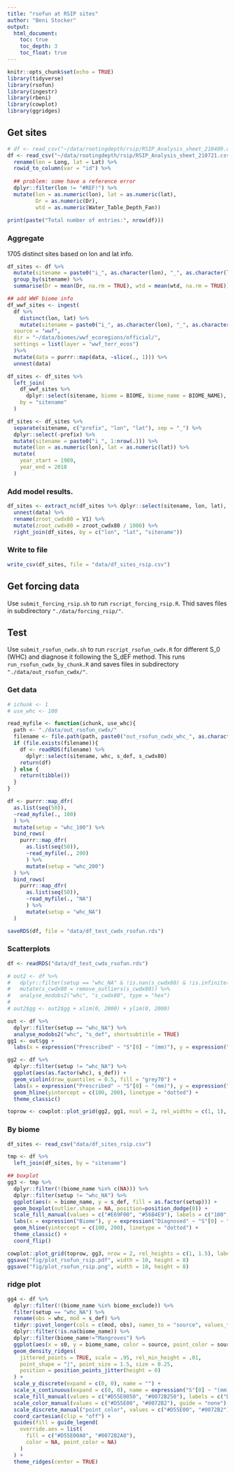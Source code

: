 ```yaml
---
title: "rsofun at RSIP sites"
author: "Beni Stocker"
output:
  html_document:
    toc: true
    toc_depth: 3
    toc_float: true
---
```


```r
knitr::opts_chunk$set(echo = TRUE)
library(tidyverse)
library(rsofun)
library(ingestr)
library(rbeni)
library(cowplot)
library(ggridges)
```

## Get sites

```r
# df <- read_csv("~/data/rootingdepth/rsip/RSIP_Analysis_sheet_210409.csv") %>%      # previously done with "data/RSIP_Analysis_sheet.csv"
df <- read_csv("~/data/rootingdepth/rsip/RSIP_Analysis_sheet_210721.csv") %>%
  rename(lon = Long, lat = Lat) %>% 
  rowid_to_column(var = "id") %>% 
  
  ## problem: some have a reference error
  dplyr::filter(lon != "#REF!") %>% 
  mutate(lon = as.numeric(lon), lat = as.numeric(lat), 
         Dr = as.numeric(Dr),
         wtd = as.numeric(Water_Table_Depth_Fan))
  
print(paste("Total number of entries:", nrow(df)))
```

### Aggregate

1705 distinct sites based on lon and lat info.
```r
df_sites <- df %>% 
  mutate(sitename = paste0("i_", as.character(lon), "_", as.character(lat))) %>% 
  group_by(sitename) %>% 
  summarise(Dr = mean(Dr, na.rm = TRUE), wtd = mean(wtd, na.rm = TRUE))

## add WWF biome info
df_wwf_sites <- ingest(
  df %>% 
    distinct(lon, lat) %>% 
    mutate(sitename = paste0("i_", as.character(lon), "_", as.character(lat))),
  source = "wwf",
  dir = "~/data/biomes/wwf_ecoregions/official/",
  settings = list(layer = "wwf_terr_ecos")
  )%>% 
  mutate(data = purrr::map(data, ~slice(., 1))) %>% 
  unnest(data)

df_sites <- df_sites %>% 
  left_join(
    df_wwf_sites %>% 
      dplyr::select(sitename, biome = BIOME, biome_name = BIOME_NAME),
    by = "sitename"
  )

df_sites <- df_sites %>% 
  separate(sitename, c("prefix", "lon", "lat"), sep = "_") %>% 
  dplyr::select(-prefix) %>% 
  mutate(sitename = paste0("i_", 1:nrow(.))) %>% 
  mutate(lon = as.numeric(lon), lat = as.numeric(lat)) %>%
  mutate(
    year_start = 1989,
    year_end = 2018
  )
```

### Add model results.
```r
df_sites <- extract_nc(df_sites %>% dplyr::select(sitename, lon, lat), "data/zroot_cwd80.nc") %>% 
  unnest(data) %>% 
  rename(zroot_cwdx80 = V1) %>% 
  mutate(zroot_cwdx80 = zroot_cwdx80 / 1000) %>% 
  right_join(df_sites, by = c("lon", "lat", "sitename"))
```

<!-- ### Add elevation data -->

<!-- ```{r} -->
<!-- if(grepl('eu-', Sys.info()['nodename'])){ -->
<!--   r <- raster::raster("~/data/etopo/ETOPO1_Bed_g_geotiff.tif") -->
<!-- } -->

<!-- # grab elev data -->
<!-- s <- st_as_sf( -->
<!--   df, -->
<!--   coords = c("lon","lat"), -->
<!--   crs = 4326) -->
<!-- df$elv <- raster::extract(r, s) -->
<!-- df <- df %>% -->
<!--   mutate( -->
<!--     elv = ifelse(elv < 0, 0, elv) -->
<!--   ) -->

### Write to file

```r
write_csv(df_sites, file = "data/df_sites_rsip.csv")
```


## Get forcing data

Use `submit_forcing_rsip.sh` to run `rscript_forcing_rsip.R`. Thid saves files in subdirectory `"./data/forcing_rsip/"`.

## Test

Use `submit_rsofun_cwdx.sh` to run `rscript_rsofun_cwdx.R` for different S_0 (WHC) and diagnose it following the S_dEF method. This runs `run_rsofun_cwdx_by_chunk.R` and saves files in subdirectory `"./data/out_rsofun_cwdx/"`. 

### Get data

```r
# ichunk <- 1
# use_whc <- 100

read_myfile <- function(ichunk, use_whc){
  path <- "./data/out_rsofun_cwdx/"
  filename <- file.path(path, paste0("out_rsofun_cwdx_whc_", as.character(use_whc), "_ichunk_", as.character(ichunk), ".rds"))
  if (file.exists(filename)){
    df <- readRDS(filename) %>% 
      dplyr::select(sitename, whc, s_def, s_cwdx80)
    return(df)
  } else {
    return(tibble())
  }
}

df <- purrr::map_dfr(
  as.list(seq(50)),
  ~read_myfile(., 100)
  ) %>% 
  mutate(setup = "whc_100") %>% 
  bind_rows(
    purrr::map_dfr(
      as.list(seq(50)),
      ~read_myfile(., 200)
      ) %>% 
      mutate(setup = "whc_200")
  ) %>% 
  bind_rows(
    purrr::map_dfr(
      as.list(seq(50)),
      ~read_myfile(., "NA")
      ) %>% 
      mutate(setup = "whc_NA")
  )

saveRDS(df, file = "data/df_test_cwdx_rsofun.rds")
```

### Scatterplots

```r
df <- readRDS("data/df_test_cwdx_rsofun.rds")

# out2 <- df %>% 
#   dplyr::filter(setup == "whc_NA" & !is.nan(s_cwdx80) & !is.infinite(s_cwdx80) & s_cwdx80 < 1e4) %>%
#   mutate(s_cwdx80 = remove_outliers(s_cwdx80)) %>% 
#   analyse_modobs2("whc", "s_cwdx80", type = "hex")
# 
# out2$gg <- out2$gg + xlim(0, 2000) + ylim(0, 2000)

out <- df %>% 
  dplyr::filter(setup == "whc_NA") %>% 
  analyse_modobs2("whc", "s_def", shortsubtitle = TRUE) 
gg1 <- out$gg +
  labs(x = expression("Prescribed" ~ "S"[0] ~ "(mm)"), y = expression("Diagnosed" ~ "S"[0] ~ "(mm)"))

gg2 <- df %>% 
  dplyr::filter(setup != "whc_NA") %>% 
  ggplot(aes(as.factor(whc), s_def)) +
  geom_violin(draw_quantiles = 0.5, fill = "grey70") +
  labs(x = expression("Prescribed" ~ "S"[0] ~ "(mm)"), y = expression("Diagnosed" ~ "S"[0] ~ "(mm)")) +
  geom_hline(yintercept = c(100, 200), linetype = "dotted") +
  theme_classic()

toprow <- cowplot::plot_grid(gg2, gg1, ncol = 2, rel_widths = c(1, 1), labels = c('a', 'b'))
```

### By biome

```r
df_sites <- read_csv("data/df_sites_rsip.csv")

tmp <- df %>% 
  left_join(df_sites, by = "sitename")

## boxplot
gg3 <- tmp %>% 
  dplyr::filter(!(biome_name %in% c(NA))) %>%
  dplyr::filter(setup != "whc_NA") %>% 
  ggplot(aes(x = biome_name, y = s_def, fill = as.factor(setup))) +
  geom_boxplot(outlier.shape = NA, position=position_dodge(0)) +
  scale_fill_manual(values = c("#E69F00", "#56B4E9"), labels = c("100", "200"), name = "Prescribed" ~ "S"[0] ~ "(mm)") +
  labs(x = expression("Biome"), y = expression("Diagnosed" ~ "S"[0] ~ "(mm)")) +
  geom_hline(yintercept = c(100, 200), linetype = "dotted") +
  theme_classic() +
  coord_flip()

cowplot::plot_grid(toprow, gg3, nrow = 2, rel_heights = c(1, 1.5), labels = c('', 'c'))
ggsave("fig/plot_rsofun_rsip.pdf", width = 10, height = 8)
ggsave("fig/plot_rsofun_rsip.png", width = 10, height = 8)
```


### ridge plot

```r
gg4 <- df %>% 
  dplyr::filter(!(biome_name %in% biome_exclude)) %>%
  filter(setup == "whc_NA") %>% 
  rename(obs = whc, mod = s_def) %>% 
  tidyr::pivot_longer(cols = c(mod, obs), names_to = "source", values_to = "s0") %>% 
  dplyr::filter(!is.na(biome_name)) %>% 
  dplyr::filter(biome_name!="Mangroves") %>%   
  ggplot(aes(x = s0, y = biome_name, color = source, point_color = source, fill = source)) +
  geom_density_ridges(
    jittered_points = TRUE, scale = .95, rel_min_height = .01,
    point_shape = "|", point_size = 1.5, size = 0.25,
    position = position_points_jitter(height = 0)
  ) +
  scale_y_discrete(expand = c(0, 0), name = "") +
  scale_x_continuous(expand = c(0, 0), name = expression("S"[0] ~ "(mm)"), limits = c(-100, 300)) +
  scale_fill_manual(values = c("#D55E0050", "#0072B250"), labels = c("Diagnosed", "Prescribed"), name = "") +
  scale_color_manual(values = c("#D55E00", "#0072B2"), guide = "none") +
  scale_discrete_manual("point_color", values = c("#D55E00", "#0072B2"), guide = "none") +
  coord_cartesian(clip = "off") +
  guides(fill = guide_legend(
    override.aes = list(
      fill = c("#D55E00A0", "#0072B2A0"),
      color = NA, point_color = NA)
    )
  ) +
  theme_ridges(center = TRUE)
```


